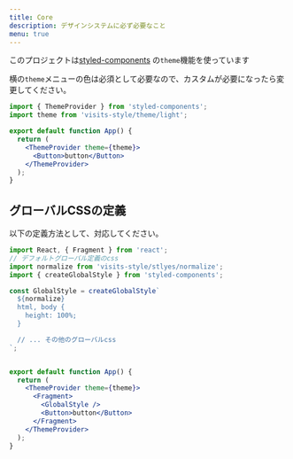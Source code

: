 ```yaml
---
title: Core
description: デザインシステムに必ず必要なこと
menu: true
---
```


このプロジェクトは[styled-components](https://github.com/styled-components/styled-components)
の`theme`機能を使っています

横の`theme`メニューの色は必須として必要なので、カスタムが必要になったら変更してください。

```jsx
import { ThemeProvider } from 'styled-components';
import theme from 'visits-style/theme/light';

export default function App() {
  return (
    <ThemeProvider theme={theme}>
      <Button>button</Button>
    </ThemeProvider>
  );
}
```

## グローバルCSSの定義

以下の定義方法として、対応してください。

```jsx
import React, { Fragment } from 'react';
// デフォルトグローバル定義のcss
import normalize from 'visits-style/stlyes/normalize';
import { createGlobalStyle } from 'styled-components';

const GlobalStyle = createGlobalStyle`
  ${normalize}
  html, body {
    height: 100%;
  }

  // ... その他のグローバルcss
`;


export default function App() {
  return (
    <ThemeProvider theme={theme}>
      <Fragment>
        <GlobalStyle />
        <Button>button</Button>
      </Fragment>
    </ThemeProvider>
  );
}
```
